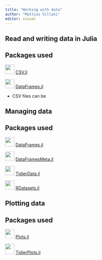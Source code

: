 ```yaml
---
title: "Working with data"
author: "Mattias Villani"
editor: visual
---
```


## Read and writing data in Julia

::: callout-tip
## Packages used

![](figs/dataframes_logo.png){width="30"} [CSV.jl](https://csv.juliadata.org/stable/)

![](figs/dataframes_logo.png){width="30"} [DataFrames.jl](https://dataframes.juliadata.org/stable/)
:::

-   CSV files can be

## Managing data

::: callout-tip
## Packages used

![](figs/dataframes_logo.png){width="30"} [DataFrames.jl](https://dataframes.juliadata.org/stable/)

![](figs/dataframes_logo.png){width="30"} [DataFramesMeta.jl](https://juliadata.org/DataFramesMeta.jl/stable/)

![](figs/tidierdata_logo.png){width="30"} [TidierData.jl](https://tidierorg.github.io/TidierData.jl/latest/)

![](figs/Rdatasets_logo.png){width="30"} [RDatasets.jl](https://github.com/JuliaStats/RDatasets.jl)
:::

## Plotting data

::: callout-tip
## Packages used

![](figs/plots_logo.png){width="30"} [Plots.jl](https://docs.juliaplots.org/stable/)

![](figs/tidierplots_logo.png){width="30" height="34"} [TidierPlots.jl](https://tidierorg.github.io/TidierPlots.jl/latest/)
:::
